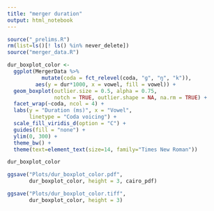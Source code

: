 ```yaml
---
title: "merger duration"
output: html_notebook
---
```


```r
source("_prelims.R")
rm(list=ls()[! ls() %in% never_delete])
source("merger_data.R")
```

```r
dur_boxplot_color <- 
  ggplot(MergerData %>% 
           mutate(coda = fct_relevel(coda, "ɡ", "ŋ", "k")), 
         aes(y = dur*1000, x = vowel, fill = vowel)) +
  geom_boxplot(outlier.size = 0.5, alpha = 0.75, 
               notch = TRUE, outlier.shape = NA, na.rm = TRUE) + 
  facet_wrap(~coda, ncol = 4) + 
  labs(y = "Duration (ms)", x = "Vowel", 
       linetype = "Coda voicing") +
  scale_fill_viridis_d(option = "C") +
  guides(fill = "none") + 
  ylim(0, 300) +
  theme_bw() +
  theme(text=element_text(size=14, family="Times New Roman"))

dur_boxplot_color

ggsave("Plots/dur_boxplot_color.pdf", 
       dur_boxplot_color, height = 3, cairo_pdf)

ggsave("Plots/dur_boxplot_color.tiff", 
       dur_boxplot_color, height = 3)
```




